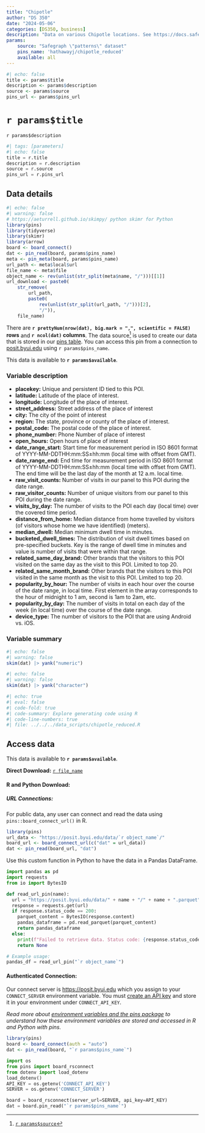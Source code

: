 ```yaml
---
title: "Chipotle"
author: "DS 350"
date: "2024-05-06"
categories: [DS350, business]
description: "Data on various Chipotle locations. See https://docs.safegraph.com/docs/monthly-patterns#section-raw-visit-counts for a more detailed data dictionary."
params: 
    source: "Safegraph \"patterns\" dataset"
    pins_name: 'hathawayj/chipotle_reduced'
    available: all
---
```



```r
#| echo: false
title <- params$title
description <- params$description
source <- params$source
pins_url <- params$pins_url
```

# `r params$title`

`r params$description`

```python
#| tags: [parameters]
#| echo: false
title = r.title
description = r.description
source = r.source
pins_url = r.pins_url

```


## Data details

```r
#| echo: false
#| warning: false
# https://aeturrell.github.io/skimpy/ python skimr for Python
library(pins)
library(tidyverse)
library(skimr)
library(arrow)
board <- board_connect()
dat <- pin_read(board, params$pins_name)
meta <- pin_meta(board, params$pins_name)
url_path <- meta$local$url
file_name <- meta$file
object_name <- rev(unlist(str_split(meta$name, "/")))[[1]]
url_download <- paste0(
    str_remove(
        url_path,
        paste0(
            rev(unlist(str_split(url_path, "/")))[2],
            "/")),
    file_name)
```

There are __`r prettyNum(nrow(dat), big.mark = ",", scientific = FALSE)` rows__ and __`r ncol(dat)` columns__. The data source[^1] is used to create our data that is stored in our [pins table](`r meta$local$url`). You can access this pin from a connection to [posit.byui.edu](https://posit.byui.edu) using ``r params$pins_name``.

This data is available to __`r params$available`__.

### Variable description

- __placekey:__ Unique and persistent ID tied to this POI. 
- __latitude:__ Latitude of the place of interest.
- __longitude:__ Longitude of the place of interest.
- __street_address:__ Street address of the place of interest
- __city:__ The city of the point of interest
- __region:__ The state, province or county of the place of interest. 
- __postal_code:__ The postal code of the place of interest.
- __phone_number:__ Phone Number of place of interest
- __open_hours:__ Open hours of place of interest
- __date_range_start:__ Start time for measurement period in ISO 8601 format of YYYY-MM-DDTHH:mm:SS±hh:mm (local time with offset from GMT).
- __date_range_end:__ End time for measurement period in ISO 8601 format of YYYY-MM-DDTHH:mm:SS±hh:mm (local time with offset from GMT). The end time will be the last day of the month at 12 a.m. local time.
- __raw_visit_counts:__ Number of visits in our panel to this POI during the date range.
- __raw_visitor_counts:__ Number of unique visitors from our panel to this POI during the date range.
- __visits_by_day:__ The number of visits to the POI each day (local time) over the covered time period. 
- __distance_from_home:__ Median distance from home travelled by visitors (of visitors whose home we have identified) (meters).
- __median_dwell:__ Median minimum dwell time in minutes. 
- __bucketed_dwell_times:__ The distribution of visit dwell times based on pre-specified buckets. Key is the range of dwell time in minutes and value is number of visits that were within that range.
- __related_same_day_brand:__ Other brands that the visitors to this POI visited on the same day as the visit to this POI. Limited to top 20. 
- __related_same_month_brand:__ Other brands that the visitors to this POI visited in the same month as the visit to this POI. Limited to top 20. 
- __popularity_by_hour:__ The number of visits in each hour over the course of the date range, in local time. First element in the array corresponds to the hour of midnight to 1 am, second is 1am to 2am, etc.
- __popularity_by_day:__ The number of visits in total on each day of the week (in local time) over the course of the date range. 
- __device_type:__ The number of visitors to the POI that are using Android vs. iOS.

### Variable summary

```r
#| echo: false
#| warning: false
skim(dat) |> yank("numeric")
```


```r
#| echo: false
#| warning: false
skim(dat) |> yank("character")
```

```r
#| echo: true
#| eval: false
#| code-fold: true
#| code-summary: Explore generating code using R
#| code-line-numbers: true
#| file: ../../../data_scripts/chipotle_reduced.R
```

<!-- ```{python}
#| echo: true
#| eval: false
#| code-fold: true
#| code-summary: Explore generating code using Python
#| code-line-numbers: true
#| file: ../../../data_scripts/YOURFILEPATH
``` -->


## Access data

This data is available to __`r params$available`__.

__Direct Download:__ [`r file_name`](`r url_download`)

#### __R and Python Download:__

##### __URL Connections:__

For public data, any user can connect and read the data using `pins::board_connect_url()` in R.

```r
library(pins)
url_data <- "https://posit.byui.edu/data/`r object_name`/"
board_url <- board_connect_url(c("dat" = url_data))
dat <- pin_read(board_url, "dat")
```

Use this custom function in Python to have the data in a Pandas DataFrame.

```python
import pandas as pd
import requests
from io import BytesIO

def read_url_pin(name):
  url = "https://posit.byui.edu/data/" + name + "/" + name + ".parquet"
  response = requests.get(url)
  if response.status_code == 200:
    parquet_content = BytesIO(response.content)
    pandas_dataframe = pd.read_parquet(parquet_content)
    return pandas_dataframe
  else:
    print(f"Failed to retrieve data. Status code: {response.status_code}")
    return None

# Example usage:
pandas_df = read_url_pin("`r object_name`")
```

#### __Authenticated Connection:__

Our connect server is [https://posit.byui.edu](https://posit.byui.edu/connect/#/content/listing?filter=min_role:viewer&filter=content_type:all&view_type=compact) which you assign to your `CONNECT_SERVER` environment variable. You must [create an API key](https://docs.posit.co/connect/user/api-keys/#api-keys-creating) and store it in your environment under `CONNECT_API_KEY`. 

_Read more about [environment variables and the pins package](../../environment.qmd) to understand how these environment variables are stored and accessed in R and Python with pins._

```r
library(pins)
board <- board_connect(auth = "auto")
dat <- pin_read(board, "`r params$pins_name`")
```


```python
import os
from pins import board_rsconnect
from dotenv import load_dotenv
load_dotenv()
API_KEY = os.getenv('CONNECT_API_KEY')
SERVER = os.getenv('CONNECT_SERVER')

board = board_rsconnect(server_url=SERVER, api_key=API_KEY)
dat = board.pin_read("`r params$pins_name`")
```

[^1]: [`r params$source`](`r params$source`)